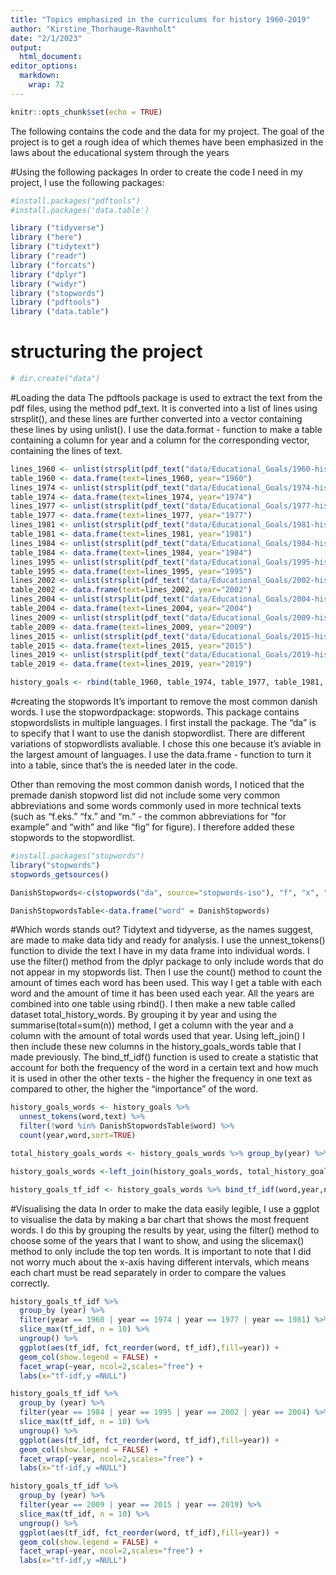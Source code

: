 ```yaml
---
title: "Topics emphasized in the curriculums for history 1960-2019"
author: "Kirstine_Thorhauge-Ravnholt"
date: "2/1/2023"
output:
  html_document:
editor_options:
  markdown: 
    wrap: 72
---
```


```r
knitr::opts_chunk$set(echo = TRUE)
```

The following contains the code and the data for my project. The goal of the project is to get a rough idea of which themes have been emphasized in the laws about the educational system through the years

#Using the following packages In order to create the code I need in my project, I use the following packages:

```r
#install.packages("pdftools")
#install.packages('data.table')

library ("tidyverse")
library ("here")
library ("tidytext")
library ("readr")
library ("forcats")
library ("dplyr")
library ("widyr")
library ("stopwords")
library ("pdftools")
library ("data.table")
```

# structuring the project

```r
# dir.create("data")
```

#Loading the data 
The pdftools package is used to extract the text from the pdf files, using the method pdf_text. It is converted into a list of lines using strsplit(), and these lines are further converted into a vector containing these lines by using unlist(). I use the data.format - function to make a table containing a column for year and a column for the corresponding vector, containing the lines of text.

```r
lines_1960 <- unlist(strsplit(pdf_text("data/Educational_Goals/1960-historie.pdf"), "\n"))
table_1960 <- data.frame(text=lines_1960, year="1960")
lines_1974 <- unlist(strsplit(pdf_text("data/Educational_Goals/1974-historie.pdf"), "\n"))
table_1974 <- data.frame(text=lines_1974, year="1974")
lines_1977 <- unlist(strsplit(pdf_text("data/Educational_Goals/1977-historie.pdf"), "\n"))
table_1977 <- data.frame(text=lines_1977, year="1977")
lines_1981 <- unlist(strsplit(pdf_text("data/Educational_Goals/1981-historie.pdf"), "\n"))
table_1981 <- data.frame(text=lines_1981, year="1981")
lines_1984 <- unlist(strsplit(pdf_text("data/Educational_Goals/1984-historie.pdf"), "\n"))
table_1984 <- data.frame(text=lines_1984, year="1984")
lines_1995 <- unlist(strsplit(pdf_text("data/Educational_Goals/1995-historie.pdf"), "\n"))
table_1995 <- data.frame(text=lines_1995, year="1995")
lines_2002 <- unlist(strsplit(pdf_text("data/Educational_Goals/2002-historie.pdf"), "\n"))
table_2002 <- data.frame(text=lines_2002, year="2002")
lines_2004 <- unlist(strsplit(pdf_text("data/Educational_Goals/2004-historie.pdf"), "\n"))
table_2004 <- data.frame(text=lines_2004, year="2004")
lines_2009 <- unlist(strsplit(pdf_text("data/Educational_Goals/2009-historie.pdf"), "\n"))
table_2009 <- data.frame(text=lines_2009, year="2009")
lines_2015 <- unlist(strsplit(pdf_text("data/Educational_Goals/2015-historie.pdf"), "\n"))
table_2015 <- data.frame(text=lines_2015, year="2015")
lines_2019 <- unlist(strsplit(pdf_text("data/Educational_Goals/2019-historie.pdf"), "\n"))
table_2019 <- data.frame(text=lines_2019, year="2019")

history_goals <- rbind(table_1960, table_1974, table_1977, table_1981, table_1984, table_1995, table_2002, table_2004, table_2009, table_2015, table_2019)

```

#creating the stopwords
It's important to remove the most common danish words. I use the stopwordpackage: stopwords. This package contains stopwordslists in multiple languages. I first install the package. The "da" is to specify that I want to use the danish stopwordlist. There are different variations of stopwordlists avaliable. I chose this one because it's aviable in the largest amount of languages. I use the data.frame - function to turn it into a table, since that's the is needed later in the code.

Other than removing the most common danish words, I noticed that the premade danish stopword list did not include some very common abbreviations and some words commonly used in more technical texts (such as "f.eks." "fx." and "m." - the common abbreviations for "for example" and "with" and like "fig" for figure). I therefore added these stopwords to the stopwordlist. 

```r
#install.packages("stopwords")
library("stopwords")
stopwords_getsources()

DanishStopwords<-c(stopwords("da", source="stopwords-iso"), "f", "x", "fx", "eks", "f.eks", "ca", "m", "fig", "for-")

DanishStopwordsTable<-data.frame("word" = DanishStopwords)

```

#Which words stands out? 
Tidytext and tidyverse, as the names suggest, are made to make data tidy and ready for analysis. I use the unnest_tokens() function to divide the text I have in my data frame into individual words. I use the filter() method from the dplyr package to only include words that do not appear in my stopwords list. Then I use the count() method to count the amount of times each word has been used. This way I get a table with each word and the amount of time it has been used each year. All the years are combined into one table using rbind().
I then make a new table called dataset total_history_words. By grouping it by year and using the summarise(total=sum(n)) method, I get a column with the year and a column with the amount of total words used that year. Using left_join() I then include these new columns in the history_goals_words table that I made previously.
The bind_tf_idf() function is used to create a statistic that account for both the frequency of the word in a certain text and how much it is used in other the other texts - the higher the frequency in one text as compared to other, the higher the "importance" of the word. 

```r
history_goals_words <- history_goals %>%
  unnest_tokens(word,text) %>%
  filter(!word %in% DanishStopwordsTable$word) %>%
  count(year,word,sort=TRUE)

total_history_goals_words <- history_goals_words %>% group_by(year) %>% summarize(total=sum(n))

history_goals_words <-left_join(history_goals_words, total_history_goals_words)

history_goals_tf_idf <- history_goals_words %>% bind_tf_idf(word,year,n)
```

#Visualising the data
In order to make the data easily legible, I use a ggplot to visualise the data by making a bar chart that shows the most frequent words. I do this by grouping the results by year, using the filter() method to choose some of the years that I want to show, and using the slicemax() method to only include the top ten words. It is important to note that I did not worry much about the x-axis having different intervals, which means each chart must be read separately in order to compare the values correctly.

```r
history_goals_tf_idf %>%
  group_by (year) %>%
  filter(year == 1960 | year == 1974 | year == 1977 | year == 1981) %>%
  slice_max(tf_idf, n = 10) %>%
  ungroup() %>%
  ggplot(aes(tf_idf, fct_reorder(word, tf_idf),fill=year)) + 
  geom_col(show.legend = FALSE) + 
  facet_wrap(~year, ncol=2,scales="free") +
  labs(x="tf-idf,y =NULL")

history_goals_tf_idf %>%
  group_by (year) %>%
  filter(year == 1984 | year == 1995 | year == 2002 | year == 2004) %>%
  slice_max(tf_idf, n = 10) %>%
  ungroup() %>%
  ggplot(aes(tf_idf, fct_reorder(word, tf_idf),fill=year)) + 
  geom_col(show.legend = FALSE) + 
  facet_wrap(~year, ncol=2,scales="free") +
  labs(x="tf-idf,y =NULL")

history_goals_tf_idf %>%
  group_by (year) %>%
  filter(year == 2009 | year == 2015 | year == 2019) %>%
  slice_max(tf_idf, n = 10) %>%
  ungroup() %>%
  ggplot(aes(tf_idf, fct_reorder(word, tf_idf),fill=year)) + 
  geom_col(show.legend = FALSE) + 
  facet_wrap(~year, ncol=2,scales="free") +
  labs(x="tf-idf,y =NULL")



```
